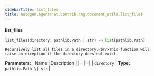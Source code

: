 ```yaml
---
sidebarTitle: list_files
title: autogen.agentchat.contrib.rag.document_utils.list_files
---
```


<code class="doc-symbol doc-symbol-heading doc-symbol-function"></code>
#### list_files

```python
list_files(directory: pathlib.Path | str) -> list[pathlib.Path]
```

    Recursively list all files in a directory.<br/>This function will raise an exception if the directory does not exist.

<b>Parameters:</b>
| Name | Description |
|--|--|
| `directory` | **Type:** `pathlib.Path \| str` |

<br />